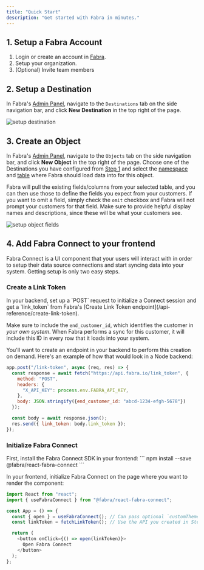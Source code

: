 ```yaml
---
title: "Quick Start"
description: "Get started with Fabra in minutes."
---
```


## 1. Setup a Fabra Account
1. Login or create an account in [Fabra](https://app.fabra.io).
1. Setup your organization.
1. (Optional) Invite team members

## 2. Setup a Destination
In Fabra's [Admin Panel](https://app.fabra.io), navigate to the `Destinations` tab on the side navigation bar, and
click **New Destination** in the top right of the page.
<Frame>
    <img style={{"box-shadow": "rgb(99 99 99 / 30%) 0 0 4px", "border-radius": "8px"}} src="/images/setup-destination.gif" alt="setup destination" />
</Frame>

## 3. Create an Object
In Fabra's [Admin Panel](https://app.fabra.io), navigate to the `Objects` tab on the side navigation bar, and
click **New Object** in the top right of the page. Choose one of the Destinations you have configured from [Step 1](#1-setup-a-destination)
and select the [namespace](/concepts/namespaces) and [table](/concepts/tables) where Fabra should
load data into for this object.

Fabra will pull the existing fields/columns from your selected table, and you can then use those to define the fields you expect from your
customers. If you want to omit a field, simply check the `omit` checkbox and Fabra will not prompt your customers for that field. Make sure
to provide helpful display names and descriptions, since these will be what your customers see.
<Frame>
    <img style={{"box-shadow": "rgb(99 99 99 / 30%) 0 0 4px", "border-radius": "8px"}} src="/images/setup-object.gif" alt="setup object fields" />
</Frame>

## 4. Add Fabra Connect to your frontend
Fabra Connect is a UI component that your users will interact with in order to setup their data source connections and start syncing data
into your system. Getting setup is only two easy steps.
<h3 style={{"marginTop": "24px"}}>Create a Link Token</h3>
In your backend, set up a `POST` request to initialize a Connect session and get a `link_token` from Fabra's 
[Create Link Token endpoint](/api-reference/create-link-token).

Make sure to include the `end_customer_id`, which identifies the customer in *your own system*. When Fabra performs
a sync for this customer, it will include this ID in every row that it loads into your system.

You'll want to create an endpoint in your backend to perform this creation on demand. Here's an example of how that
would look in a Node backend:

```javascript
app.post("/link-token", async (req, res) => {
  const response = await fetch("https://api.fabra.io/link_token", {
    method: "POST",
    headers: {
      "X_API_KEY": process.env.FABRA_API_KEY,
    },
    body: JSON.stringify({end_customer_id: "abcd-1234-efgh-5678"})
  });

  const body = await response.json();
  res.send({ link_token: body.link_token });
});
```

<h3> Initialize Fabra Connect</h3>
First, install the Fabra Connect SDK in your frontend:
```
npm install --save @fabra/react-fabra-connect
```

In your frontend, initialize Fabra Connect on the page where you want to render the component:

```javascript
import React from "react";
import { useFabraConnect } from "@fabra/react-fabra-connect";

const App = () => {
  const { open } = useFabraConnect(); // Can pass optional `customTheme` object here
  const linkToken = fetchLinkToken(); // Use the API you created in Step 1 here

  return (
    <button onClick={() => open(linkToken)}>
      Open Fabra Connect
    </button>
  );
};
```

